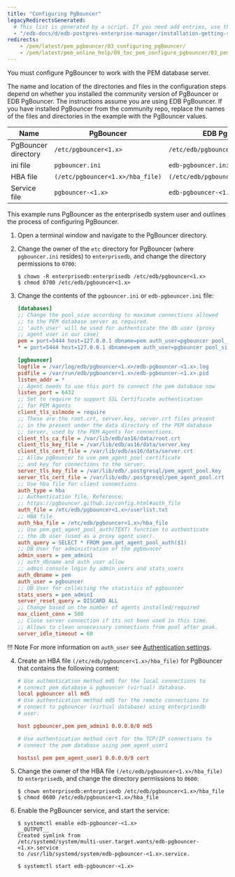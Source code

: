 ```yaml
---
title: "Configuring PgBouncer"
legacyRedirectsGenerated:
  # This list is generated by a script. If you need add entries, use the `legacyRedirects` key.
  - "/edb-docs/d/edb-postgres-enterprise-manager/installation-getting-started/pgbouncer-configuration-guide/8.0/configuring_pgBouncer.html"
redirects:
    - /pem/latest/pem_pgbouncer/03_configuring_pgBouncer/
    - /pem/latest/pem_online_help/09_toc_pem_configure_pgbouncer/03_pem_pgbouncer_configuring_pgbouncer/
---
```


You must configure PgBouncer to work with the PEM database server. 

The name and location of the directories and files in the configuration steps depend on whether you installed the community version of PgBouncer or EDB PgBouncer. The instructions assume you are using EDB PgBouncer. If you have installed PgBouncer from the community repo, replace the names of the files and directories in the example with the PgBouncer values.


| Name                | PgBouncer                        | EDB PgBouncer                        |
|---------------------|----------------------------------|--------------------------------------|
| PgBouncer directory | `/etc/pgbouncer<1.x>`            | `/etc/edb/pgbouncer<1.x>`            |
| ini file            | `pgbouncer.ini`                  | `edb-pgbouncer.ini`                  |
| HBA file            | `(/etc/pgbouncer<1.x>/hba_file)` | `(/etc/edb/pgbouncer<1.x>/hba_file)` |
| Service file        | `pgbouncer-<1.x>`                | `edb-pgbouncer-<1.x>`                |

This example runs PgBouncer as the enterprisedb system user and outlines the process of configuring PgBouncer.

1.  Open a terminal window and navigate to the PgBouncer directory.

2.  Change the owner of the `etc` directory for PgBouncer (where `pgbouncer.ini` resides) to `enterprisedb`, and change the directory permissions to `0700`:

    ```shell
    $ chown -R enterprisedb:enterprisedb /etc/edb/pgbouncer<1.x>
    $ chmod 0700 /etc/edb/pgbouncer<1.x>
    ```

3.  Change the contents of the `pgbouncer.ini` or `edb-pgbouncer.ini` file:

    ```ini
    [databases]
    ;; Change the pool_size according to maximum connections allowed
    ;; to the PEM database server as required.
    ;; 'auth_user' will be used for authenticate the db user (proxy
    ;; agent user in our case)
    pem = port=5444 host=127.0.0.1 dbname=pem auth_user=pgbouncer pool_size=80 pool_mode=transaction
    * = port=5444 host=127.0.0.1 dbname=pem auth_user=pgbouncer pool_size=10

    [pgbouncer]
    logfile = /var/log/edb/pgbouncer<1.x>/edb-pgbouncer-<1.x>.log
    pidfile = /var/run/edb/pgbouncer<1.x>/edb-pgbouncer-<1.x>.pid
    listen_addr = *
    ;; Agent needs to use this port to connect the pem database now
    listen_port = 6432
    ;; Set to require to support SSL Certificate authentication
    ;; for PEM Agents
    client_tls_sslmode = require
    ;; These are the root.crt, server.key, server.crt files present
    ;; in the present under the data directory of the PEM database
    ;; server, used by the PEM Agents for connections.
    client_tls_ca_file = /var/lib/edb/as16/data/root.crt
    client_tls_key_file = /var/lib/edb/as16/data/server.key
    client_tls_cert_file = /var/lib/edb/as16/data/server.crt
    ;; Allow pgBouncer to use pem_agent_pool certificate
    ;; and key for connections to the server.
    server_tls_key_file = /var/lib/edb/.postgresql/pem_agent_pool.key
    server_tls_cert_file = /var/lib/edb/.postgresql/pem_agent_pool.crt
    ;; Use hba file for client connections
    auth_type = hba
    ;; Authentication file, Reference:
    ;; https://pgbouncer.github.io/config.html#auth_file
    auth_file = /etc/edb/pgbouncer<1.x>/userlist.txt
    ;; HBA file
    auth_hba_file = /etc/edb/pgbouncer<1.x>/hba_file
    ;; Use pem.get_agent_pool_auth(TEXT) function to authenticate
    ;; the db user (used as a proxy agent user).
    auth_query = SELECT * FROM pem.get_agent_pool_auth($1)
    ;; DB User for administration of the pgbouncer
    admin_users = pem_admin1
    ;; auth_dbname and auth_user allow
    ;; admin console login by admin_users and stats_users
    auth_dbname = pem
    auth_user = pgbouncer
    ;; DB User for collecting the statistics of pgbouncer
    stats_users = pem_admin1
    server_reset_query = DISCARD ALL
    ;; Change based on the number of agents installed/required
    max_client_conn = 500
    ;; Close server connection if its not been used in this time.
    ;; Allows to clean unnecessary connections from pool after peak.
    server_idle_timeout = 60
    ```

!!! Note
    For more information on `auth_user` see [Authentication settings](https://www.pgbouncer.org/config.html#authentication-settings).

4.  Create an HBA file `(/etc/edb/pgbouncer<1.x>/hba_file)` for PgBouncer that contains the following content:

    ```ini
    # Use authentication method md5 for the local connections to
    # connect pem database & pgbouncer (virtual) database.
    local pgbouncer all md5
    # Use authentication method md5 for the remote connections to
    # connect to pgbouncer (virtual database) using enterprisedb
    # user.

    host pgbouncer,pem pem_admin1 0.0.0.0/0 md5
    ```

    ```ini
    # Use authentication method cert for the TCP/IP connections to
    # connect the pem database using pem_agent_user1

    hostssl pem pem_agent_user1 0.0.0.0/0 cert
    ```

5.  Change the owner of the HBA file `(/etc/edb/pgbouncer<1.x>/hba_file)` to `enterprisedb`, and change the directory permissions to `0600`:

    ```shell
    $ chown enterprisedb:enterprisedb /etc/edb/pgbouncer<1.x>/hba_file
    $ chmod 0600 /etc/edb/pgbouncer<1.x>/hba_file
    ```

6.  Enable the PgBouncer service, and start the service:

    ```shell
    $ systemctl enable edb-pgbouncer-<1.x>
    __OUTPUT__
    Created symlink from
    /etc/systemd/system/multi-user.target.wants/edb-pgbouncer-<1.x>.service
    to /usr/lib/systemd/system/edb-pgbouncer-<1.x>.service.
    ```

    ```shell
    $ systemctl start edb-pgbouncer-<1.x>
    ```
